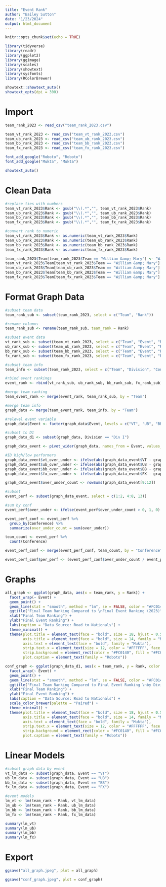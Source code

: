```yaml
---
title: "Event Rank"
author: "Bailey Sutton"
date: "1/23/2024"
output: html_document
---
```


```r
knitr::opts_chunk$set(echo = TRUE)

library(tidyverse)
library(readr)
library(ggplot2)
library(ggimage)
library(scales)
library(showtext)
library(sysfonts)
library(RColorBrewer)

showtext::showtext_auto()
showtext_opts(dpi = 300)
```

# Import
```r

team_rank_2023 <- read_csv("team_rank_2023.csv")

team_vt_rank_2023 <- read_csv("team_vt_rank_2023.csv")
team_ub_rank_2023 <- read_csv("team_ub_rank_2023.csv")
team_bb_rank_2023 <- read_csv("team_bb_rank_2023.csv")
team_fx_rank_2023 <- read_csv("team_fx_rank_2023.csv")
```

```r

font_add_google("Roboto", "Roboto")
font_add_google("Mukta", "Mukta")

showtext_auto()
```

# Clean Data
```r

#replace ties with numbers
team_vt_rank_2023$Rank <- gsub("\\(.*","", team_vt_rank_2023$Rank)
team_ub_rank_2023$Rank <- gsub("\\(.*","", team_ub_rank_2023$Rank)
team_bb_rank_2023$Rank <- gsub("\\(.*","", team_bb_rank_2023$Rank)
team_fx_rank_2023$Rank <- gsub("\\(.*","", team_fx_rank_2023$Rank)

#convert rank to numeric
team_vt_rank_2023$Rank <- as.numeric(team_vt_rank_2023$Rank)
team_ub_rank_2023$Rank <- as.numeric(team_ub_rank_2023$Rank)
team_bb_rank_2023$Rank <- as.numeric(team_bb_rank_2023$Rank)
team_fx_rank_2023$Rank <- as.numeric(team_fx_rank_2023$Rank)
```

```r

team_rank_2023$Team[team_rank_2023$Team == "William &amp; Mary"] <- "William & Mary"
team_vt_rank_2023$Team[team_vt_rank_2023$Team == "William &amp; Mary"] <- "William & Mary"
team_ub_rank_2023$Team[team_ub_rank_2023$Team == "William &amp; Mary"] <- "William & Mary"
team_bb_rank_2023$Team[team_bb_rank_2023$Team == "William &amp; Mary"] <- "William & Mary"
team_fx_rank_2023$Team[team_fx_rank_2023$Team == "William &amp; Mary"] <- "William & Mary"
```

# Format Graph Data
```r

#subset team data
team_rank_sub <- subset(team_rank_2023, select = c("Team", "Rank"))

#rename columns
team_rank_sub <- rename(team_rank_sub, team_rank = Rank)

#subset event data
vt_rank_sub <- subset(team_vt_rank_2023, select = c("Team", "Event", "Rank"))
ub_rank_sub <- subset(team_ub_rank_2023, select = c("Team", "Event", "Rank"))
bb_rank_sub <- subset(team_bb_rank_2023, select = c("Team", "Event", "Rank"))
fx_rank_sub <- subset(team_fx_rank_2023, select = c("Team", "Event", "Rank"))

#subset team info
team_info <- subset(team_rank_2023, select = c("Team", "Division", "Conference"))
```

```r

#rbind event rankings
event_rank <- rbind(vt_rank_sub, ub_rank_sub, bb_rank_sub, fx_rank_sub)

#merge team ranking
team_event_rank <- merge(event_rank, team_rank_sub, by = "Team")

#merge team info
graph_data <- merge(team_event_rank, team_info, by = "Team")

#relevel event variable
graph_data$Event <- factor(graph_data$Event, levels = c("VT", "UB", "BB", "FX"))

#subset to D1
graph_data_d1 <- subset(graph_data, Division == "Div I")
```

```r

graph_data_event <- pivot_wider(graph_data, names_from = Event, values_from = Rank)

#ID high/low performers
graph_data_event$vt_over_under <- ifelse(abs(graph_data_event$VT - graph_data_event$team_rank) > 5, TRUE, FALSE)
graph_data_event$ub_over_under <- ifelse(abs(graph_data_event$UB - graph_data_event$team_rank) > 5, TRUE, FALSE)
graph_data_event$bb_over_under <- ifelse(abs(graph_data_event$BB - graph_data_event$team_rank) > 5, TRUE, FALSE)
graph_data_event$fx_over_under <- ifelse(abs(graph_data_event$FX - graph_data_event$team_rank) > 5, TRUE, FALSE)

graph_data_event$over_under_count <- rowSums(graph_data_event[9:12])

#subset
event_perf <- subset(graph_data_event, select = c(1:2, 4:8, 13))

#sum by conf
event_perf$over_under <- ifelse(event_perf$over_under_count > 0, 1, 0)

event_perf_conf <- event_perf %>%
  group_by(Conference) %>%
  summarize(over_under_count = sum(over_under))

team_count <- event_perf %>%
  count(Conference)

event_perf_conf <- merge(event_perf_conf, team_count, by = "Conference")

event_perf_conf$per_perf <- (event_perf_conf$over_under_count / event_perf_conf$n) * 100
```

# Graphs
```r

all_graph <- ggplot(graph_data, aes(x = team_rank, y = Rank)) +
  facet_wrap(~ Event) +
  geom_point() +
  geom_line(stat = "smooth", method = "lm", se = FALSE, color = "#FC0140", alpha = .75, linewidth = 1) +
  ggtitle("Final Team Ranking Compared to \nFinal Event Ranking (2023)") +
  xlab("Final Team Ranking") +
  ylab("Final Event Ranking") +
  labs(caption = "Data Source: Road to Nationals") +
  theme_minimal() +
  theme(plot.title = element_text(face = "bold", size = 18, hjust = 0.5, family = "Mukta"),
        axis.title = element_text(face = "bold", size = 14, family = "Mukta"),
        axis.text = element_text(face = "bold", family = "Mukta"),
        strip.text.x = element_text(size = 12, color = "#FFFFFF", face = "bold", family = "Mukta"),
        strip.background = element_rect(color = "#FC0140", fill = "#FC0140", size = 1.5, linetype = "solid"),
        plot.caption = element_text(family = "Roboto"))
```

```r

conf_graph <- ggplot(graph_data_d1, aes(x = team_rank, y = Rank, color = Conference)) +
  facet_wrap(~ Event) +
  geom_point() +
  geom_line(stat = "smooth", method = "lm", se = FALSE, color = "#FC0140", alpha = .75, linewidth = 1) +
  ggtitle("Final Team Ranking Compared to Final Event Ranking \nby Division I Conference (2023)") +
  xlab("Final Team Ranking") +
  ylab("Final Event Ranking") +
  labs(caption = "Data Source: Road to Nationals") +
  scale_color_brewer(palette = "Paired") +
  theme_minimal() +
  theme(plot.title = element_text(face = "bold", size = 18, hjust = 0.5, family = "Mukta"),
        axis.title = element_text(face = "bold", size = 14, family = "Mukta"),
        axis.text = element_text(face = "bold", family = "Mukta"),
        strip.text.x = element_text(size = 12, color = "#FFFFFF", face = "bold", family = "Mukta"),
        strip.background = element_rect(color = "#FC0140", fill = "#FC0140", size = 1.5, linetype = "solid"),
        plot.caption = element_text(family = "Roboto"))
```

# Linear Models
```r

#subset graph data by event
vt_lm_data <- subset(graph_data, Event == "VT")
ub_lm_data <- subset(graph_data, Event == "UB")
bb_lm_data <- subset(graph_data, Event == "BB")
fx_lm_data <- subset(graph_data, Event == "FX")

#event models
lm_vt <- lm(team_rank ~ Rank, vt_lm_data)
lm_ub <- lm(team_rank ~ Rank, ub_lm_data)
lm_bb <- lm(team_rank ~ Rank, bb_lm_data)
lm_fx <- lm(team_rank ~ Rank, fx_lm_data)

summary(lm_vt)
summary(lm_ub)
summary(lm_bb)
summary(lm_fx)
```

# Export
```r

ggsave("all_graph.jpeg", plot = all_graph)
```

```r

ggsave("conf_graph.jpeg", plot = conf_graph)
```

